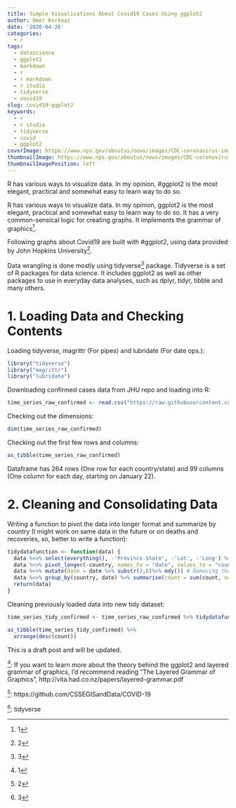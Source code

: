```yaml
---
title: Simple Visualizations About Covid19 Cases Using ggplot2
author: Omer Korkmaz
date: '2020-04-26'
categories:
  - r
tags:
  - datascience
  - ggplot2
  - markdown
  - r
  - r markdown
  - r studio
  - tidyverse
  - covid19
slug: covid19-ggplot2
keywords:
  - r
  - r studio
  - tidyverse
  - covid
  - ggplot2
coverImage: https://www.nps.gov/aboutus/news/images/CDC-coronavirus-image-23311-for-web.jpg?maxwidth=650&autorotate=false
thumbnailImage: https://www.nps.gov/aboutus/news/images/CDC-coronavirus-image-23311-for-web.jpg?maxwidth=650&autorotate=false
thumbnailImagePosition: left
---
```


R has various ways to visualize data. In my opinion, #ggplot2 is the most elegant, practical and somewhat easy to learn way to do so. 
<!--more-->

R has various ways to visualize data. In my opinion, ggplot2 is the most elegant, practical and somewhat easy to learn way to do so. It has a very common-sensical logic for creating graphs. It implements the grammar of graphics^[1]. 

Following graphs about Covid19 are built with #ggplot2, using data provided by John Hopkins University^[2].

Data wrangling is done mostly using tidyverse^[3] package. Tidyverse is a set of R packages for data science. It includes ggplot2 as well as other packages to use in everyday data analyses, such as dplyr, tidyr, tibble and many others.

# 1. Loading Data and Checking Contents

Loading tidyverse, magrittr (For pipes) and lubridate (For date ops.):

```r
library("tidyverse")
library("magrittr")
library("lubridate")
```

Downloading confirmed cases data from JHU repo and loading into R:

```r
time_series_raw_confirmed <- read.csv("https://raw.githubusercontent.com/CSSEGISandData/COVID-19/master/csse_covid_19_data/csse_covid_19_time_series/time_series_covid19_confirmed_global.csv")
```

Checking out the dimensions:

```r
dim(time_series_raw_confirmed)
```


Checking out the first few rows and columns:

```r
as_tibble(time_series_raw_confirmed)
```

Dataframe has 264 rows (One row for each country/state) and 99 columns (One column for each day, starting on January 22).

# 2. Cleaning and Consolidating Data

Writing a function to pivot the data into longer format and summarize by country (I might work on same data in the future or on deaths and recoveries, so, better to write a function):

```r
tidydatafunction <- function(data) {
  data %<>% select(everything(), -'Province.State', -'Lat', -'Long') %>% rename(country = Country.Region) # Removing unnecessary columns
  data %<>% pivot_longer(-country, names_to = "date", values_to = "count") # Pivoting data into longer format
  data %<>% mutate(date = date %>% substr(2,8)%>% mdy()) # Removing the "x"s and converting to dates
  data %<>% group_by(country, date) %>% summarise(count = sum(count, na.rm = TRUE)) %>% as.data.frame() # Summarise by country
  return(data)
}
```

Cleaning previously loaded data into new tidy dataset:
```r
time_series_tidy_confirmed <- time_series_raw_confirmed %>% tidydatafunction()
```

```r
as_tibble(time_series_tidy_confirmed) %>%
  arrange(desc(count))
```

This is a draft post and will be updated.

^[1]: If you want to learn more about the theory behind the ggplot2 and layered grammar of graphics, I’d recommend reading “The Layered Grammar of Graphics”, http://vita.had.co.nz/papers/layered-grammar.pdf

^[2]: https://github.com/CSSEGISandData/COVID-19

^[3]: tidyverse

[4]: Yanchang Zhao, COVID-19 Data Analysis with R – Worldwide. RDataMining.com, 2020. URL: http://www.rdatamining.com/docs/Coronavirus-data-analysis-world.pdf
